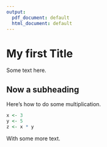 ```yaml
---
output:
  pdf_document: default
  html_document: default
---
```

# My first Title

Some text here.

## Now a subheading

Here's how to do some multiplication.

```r
x <- 3
y <- 5
z <- x * y
```

With some more text.
